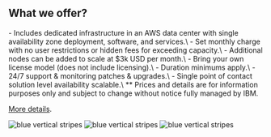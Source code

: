 
## What we offer?

<PageDescription>
- Includes dedicated infrastructure in an AWS data center with single availability zone deployment, software, and services.\
- Set monthly charge with no user restrictions or hidden fees for exceeding capacity.\
- Additional nodes can be added to scale at $3k USD per month.\
- Bring your own license model (does not include licensing).\
- Duration minimums apply.\
- 24/7 support & monitoring patches & upgrades.\
- Single point of contact solution level availability scalable.\
** Prices and details are for information purposes only and subject to change without notice fully managed by IBM.

[More details](https://github.com/carbon-design-system/gatsby-theme-carbon/blob/main/packages/example/src/pages/index.mdx).

</PageDescription>

<FeatureCard
    color="dark"
    href="/getting-started"
    title="Getting started"
    actionIcon="arrowRight"
    className="homepage-feature"
    >

<ArtDirection>

![blue vertical stripes](../images/blue-stripes-mobile.jpg)
![blue vertical stripes](../images/blue-stripes-tablet.jpg)
![blue vertical stripes](../images/blue-stripes.jpg)

</ArtDirection>

</FeatureCard>
